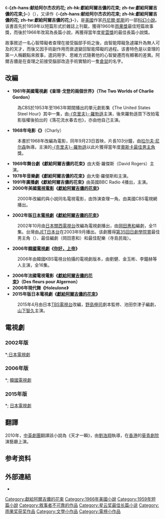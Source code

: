 {{expand language|1=en|page=|time=2020-05-26T04:39:38+00:00}}
{{refimprove|time=2020-05-26T04:39:38+00:00}}
{{noteTA
|T=zh-hans:献给阿尔杰农的花; zh-hk:獻給阿爾吉儂的花束; zh-tw:獻給阿爾吉儂的花束;
}}
{{Infobox book
| name         = 獻給阿爾吉儂的花束<br />''Flowers for Algernon''
| image        = FlowersForAlgernon.jpg
| caption      = 第一版封面
| author       = [[丹尼爾·凱斯|丹尼爾·凱斯]]
| country      = 美国
| genre        = [[科幻小說|科幻小說]]
| publisher    = {{en-link|Harcourt, Brace & World|Harcourt (publisher)|Harcourt, Brace & World}}
| release_date = 1959年4月（短篇故事）<br/>1966年3月（小说）
| media_type   = 印刷（平装&精装）
| pages        = 311 （小说）<ref>[http://www.worldcat.org/oclc/232370?tab=details#tabs World Cat], Flowers for Algernon by Daniel Keyes, New York, Harcourt, Brace & World [1966], 1st Edition details</ref>
| isbn         = 0-15-131510-8
| oclc         = 232370
}}

《'''-{zh-hans:献给阿尔杰农的花; zh-hk:獻給阿爾吉儂的花束; zh-tw:獻給阿爾吉儂的花束;}-'''》（{{lang-en|Flowers for Algernon}}），又译作《'''-{zh-hans:献给阿尔杰农的花束; zh-hk:獻給阿爾吉儂的花; zh-tw:獻給阿爾吉儂的花;}-'''》，是[[美國|美國]]作家[[丹尼爾·凱斯|丹尼爾·凱斯]]的一部[[科幻小說|科幻小說]]。该書首先於1959年以短篇形式於雜誌上刊載，獲得1960年[[雨果獎|雨果獎]]最佳短篇故事獎，而後於1966年改寫為長篇小說，再獲得當年度[[星雲獎|星雲獎]]的最佳長篇小說獎。

故事敘述一名心智障礙者查理在接受腦部手術之後，由智能障礙急遽躍升為無人可及的天才，而後又因手術副作用而衰退變回智能障礙的過程。该書特色是以查理的第一人稱觀點來敘事，遣詞用字、思維方式隨著他的心智變遷而有顯著的差異。阿爾吉儂是在查理之前接受腦部改造手術實驗的一隻[[倉鼠|倉鼠]]的名字。

== 改編 ==
* '''1961年美國電視劇《查理·戈登的兩個世界》（The Two Worlds of Charlie Gordon）'''
: 為CBS於1953年至1963年期間播出的單元劇影集《The United States Steel Hour》其中一集，由[[克里夫·羅勃遜|-{克里夫}-·羅勃遜]]主演，後來羅勃遜買下改拍電影版權後拍出的《落花流水春去也》，亦由他自己主演。
* '''1968年电影《{{link-en|落花流水春去也|Charly}}》'''（Charly）
: 本書於1968年改編為電影，同年9月23日首映，片長103分鐘，由[[拉尔夫·尼尔森|拉尔夫·尼尔森]]執導。主演的[[克里夫·羅勃遜|-{克里夫}-·羅勃遜]]以此片獲得當年度[[奧斯卡|奧斯卡]][[奧斯卡最佳男主角|最佳男主角]]獎。
* '''1969年舞台劇《獻給阿爾吉儂的花束》'''由大衛·羅傑斯（David Rogers）主演。
* '''1978年音樂劇《獻給阿爾吉儂的花束》'''由大衛·羅傑斯和{{Link-en|查爾斯·史特勞斯|Charles Strouse}}主演。
* '''1991年廣播劇《獻給阿爾吉儂的花束》'''由英國BBC Radio 4播出，{{Link-en|湯姆·考特尼|Tom Courtenay}}主演。
* '''2000年美國[[電視電影|電視電影]]《[[獻給阿爾吉儂的花束_(2000年電影)|獻給阿爾吉儂的花束]]》'''
: 2000年改編的與小說同名電視電影，由{{link-en|馬修·莫丁|Matthew Modine}}饰演查理一角。由美國CBS電視網播出。
* '''2002年版[[日本電視劇|日本電視劇]]《[[獻給阿爾吉儂的花束_(2002年電視劇)|獻給阿爾吉儂的花束]]》'''
: 2002年10月由[[日本|日本]][[關西電視台|關西電視台]]改編為電視劇播出，由[[岡田惠和|岡田惠和]]編劇，全11集。台灣由[[JET日本台|JET日本台]]在2003年9月播出。该劇獲得[[第35回日劇學院賞|第35回日劇學院賞]]最佳男主角（{{link-ja|中山裕介|ユースケ・サンタマリア}}）、最佳編劇（岡田恵和）和最佳配樂（寺島民哉）。
* '''2006年[[韓國電視劇|韓國電視劇]]《[[你好，上帝|你好，上帝]]》'''
: 2006年由韓國KBS電視台拍攝的電視劇版本，由劉健、金玉彬、李鐘赫等人主演，全16集。
* '''2006年法國電視電影《[[獻給阿爾吉儂的花束_(2006年電影)|獻給阿爾吉儂的花束]]》（<nowiki/>Des fleurs pour Algernon）'''
* '''2006年現代舞《Holeulone》'''
* '''2015年版日本電視劇《[[獻給阿爾吉儂的花束_(2015年電視劇)|獻給阿爾吉儂的花束]]》'''
: 2015年4月由日本[[TBS電視台|TBS電視台]]改編，[[野島伸司|野島伸司]]劇本監修、池田奈津子編劇，[[山下智久|山下智久]]主演。

== 電視劇 ==
=== 2002年版 ===
*;[[日本電視劇|日本電視劇]]
{{Main|獻給阿爾吉儂的花束 (2002年電視劇)}}

=== 2006年版 ===
*; [[韓國電視劇|韓國電視劇]]
{{Main|你好，上帝}}

=== 2015年版 ===
*; [[日本電視劇|日本電視劇]]
{{Main|獻給阿爾吉儂的花束 (2015年電視劇)}}

== 翻譯 ==
2010年，[[中英劇團|中英劇團]]翻譯該小說為《天才一瞬》，由[[劉浩翔|劉浩翔]]執導，在[[香港|香港]]的[[葵青劇院|葵青劇院]]演藝廳上演。

== 参考资料 ==
{{Reflist}}

== 外部連結 ==
* {{Imdb title|id=0210044}}

{{DEFAULTSORT:Flowers for Algernon}}
[[Category:獻給阿爾吉儂的花束|Category:獻給阿爾吉儂的花束]]
[[Category:1966年美國小說|Category:1966年美國小說]]
[[Category:1959年短篇小說|Category:1959年短篇小說]]
[[Category:敘事者不可靠的作品|Category:敘事者不可靠的作品]]
[[Category:星云奖最佳长篇小说|Category:星云奖最佳长篇小说]]
[[Category:雨果奖获奖作品|Category:雨果奖获奖作品]]
[[Category:文學小作品|Category:文學小作品]]
[[Category:電視小作品|Category:電視小作品]]
